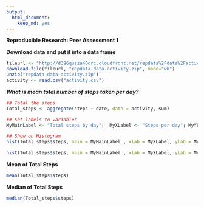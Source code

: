 ```yaml
---
output:
  html_document:
    keep_md: yes
---
```


**Reproducible Research: Peer Assessment 1**

**Download data and put it into a data frame** 


```r
fileurl <- "http://d396qusza40orc.cloudfront.net/repdata%2Fdata%2Factivity.zip"
download.file(fileurl, "repdata-data-activity.zip", mode="wb")
unzip("repdata-data-activity.zip")
activity <- read.csv("activity.csv")

```
***What is mean total number of steps taken per day?***

```r
## Total the steps
Total_steps <- aggregate(steps ~ date, data = activity, sum)

## Set labels to variables
MyMainLabel <- "Total steps by day";  MyXLabel <- "Steps per day"; MyYLabel <- "Number of times"

## Show on Histogram
hist(Total_steps$steps, main = MyMainLabel , xlab = MyXLabel, ylab = MyYLabel,col="green")
```


```r
hist(Total_steps$steps, main = MyMainLabel , xlab = MyXLabel, ylab = MyYLabel,col="green")
```

**Mean of Total Steps** 

```r
mean(Total_steps$steps)
```

**Median of Total Steps** 

```r
median(Total_steps$steps)
```

